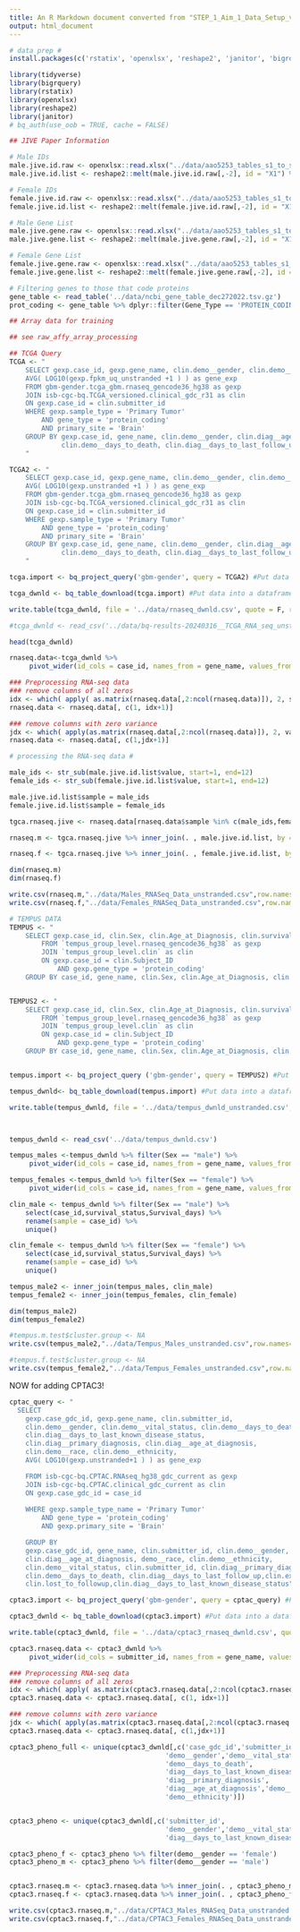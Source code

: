 ```yaml
---
title: An R Markdown document converted from "STEP_1_Aim_1_Data_Setup_v3.ipynb"
output: html_document
---
```


```r
# data prep #
install.packages(c('rstatix', 'openxlsx', 'reshape2', 'janitor', 'bigrquery'))
```

```r
library(tidyverse)
library(bigrquery)
library(rstatix)
library(openxlsx)
library(reshape2)
library(janitor)
# bq_auth(use_oob = TRUE, cache = FALSE)
```

```r
## JIVE Paper Information

# Male IDs
male.jive.id.raw <- openxlsx::read.xlsx("../data/aao5253_tables_s1_to_s12.xlsx", sheet = "Supplemental Table 2", colNames = F, rows = 5:10)
male.jive.id.list <- reshape2::melt(male.jive.id.raw[,-2], id = "X1") %>% rename(cluster.group = X1) %>% select(-variable) %>% filter(!is.na(value)) %>% arrange(cluster.group)

# Female IDs
female.jive.id.raw <- openxlsx::read.xlsx("../data/aao5253_tables_s1_to_s12.xlsx", sheet = "Supplemental Table 2", colNames = F, rows = 21:25)
female.jive.id.list <- reshape2::melt(female.jive.id.raw[,-2], id = "X1") %>% rename(cluster.group = X1) %>% select(-variable) %>% filter(!is.na(value)) %>% arrange(cluster.group)

# Male Gene List
male.jive.gene.raw <- openxlsx::read.xlsx("../data/aao5253_tables_s1_to_s12.xlsx", sheet = "Supplemental Table 2", colNames = F, rows = 12:16)
male.jive.gene.list <- reshape2::melt(male.jive.gene.raw[,-2], id = "X1") %>% rename(cluster.group = X1) %>% select(-variable) %>% filter(!is.na(value)) %>% arrange(cluster.group)

# Female Gene List
female.jive.gene.raw <- openxlsx::read.xlsx("../data/aao5253_tables_s1_to_s12.xlsx", sheet = "Supplemental Table 2", colNames = F, rows = 28:32)
female.jive.gene.list <- reshape2::melt(female.jive.gene.raw[,-2], id = "X1") %>% rename(cluster.group = X1) %>% select(-variable) %>% filter(!is.na(value)) %>% arrange(cluster.group)
```

```r
# Filtering genes to those that code proteins
gene_table <- read_table('../data/ncbi_gene_table_dec272022.tsv.gz')
prot_coding <- gene_table %>% dplyr::filter(Gene_Type == 'PROTEIN_CODING')
```

```r
## Array data for training

## see raw_affy_array_processing
```

```r
## TCGA Query
TCGA <- "
    SELECT gexp.case_id, gexp.gene_name, clin.demo__gender, clin.demo__vital_status, clin.demo__days_to_death, clin.diag__age_at_diagnosis,clin.demo__race,clin.demo__ethnicity,
    AVG( LOG10(gexp.fpkm_uq_unstranded +1 ) ) as gene_exp
    FROM gbm-gender.tcga_gbm.rnaseq_gencode36_hg38 as gexp
    JOIN isb-cgc-bq.TCGA_versioned.clinical_gdc_r31 as clin
    ON gexp.case_id = clin.submitter_id
    WHERE gexp.sample_type = 'Primary Tumor'
        AND gene_type = 'protein_coding'
        AND primary_site = 'Brain'
    GROUP BY gexp.case_id, gene_name, clin.demo__gender, clin.diag__age_at_diagnosis,demo__race,clin.demo__ethnicity, clin.demo__vital_status,clin.submitter_id, 
             clin.demo__days_to_death, clin.diag__days_to_last_follow_up,clin.exp__created_datetime
    "

TCGA2 <- "
    SELECT gexp.case_id, gexp.gene_name, clin.demo__gender, clin.demo__vital_status, clin.demo__days_to_death, clin.diag__age_at_diagnosis,clin.demo__race,clin.demo__ethnicity,
    AVG( LOG10(gexp.unstranded +1 ) ) as gene_exp
    FROM gbm-gender.tcga_gbm.rnaseq_gencode36_hg38 as gexp
    JOIN isb-cgc-bq.TCGA_versioned.clinical_gdc_r31 as clin
    ON gexp.case_id = clin.submitter_id
    WHERE gexp.sample_type = 'Primary Tumor'
        AND gene_type = 'protein_coding'
        AND primary_site = 'Brain'
    GROUP BY gexp.case_id, gene_name, clin.demo__gender, clin.diag__age_at_diagnosis,demo__race,clin.demo__ethnicity, clin.demo__vital_status,clin.submitter_id, 
             clin.demo__days_to_death, clin.diag__days_to_last_follow_up,clin.exp__created_datetime
    "

```

```r
tcga.import <- bq_project_query('gbm-gender', query = TCGA2) #Put data in temporary BQ table

tcga_dwnld <- bq_table_download(tcga.import) #Put data into a dataframe

write.table(tcga_dwnld, file = '../data/rnaseq_dwnld.csv', quote = F, row.names = F, sep = ',')

#tcga_dwnld <- read_csv('../data/bq-results-20240316__TCGA_RNA_seq_unstranded.csv')

head(tcga_dwnld)

rnaseq.data<-tcga_dwnld %>% 
     pivot_wider(id_cols = case_id, names_from = gene_name, values_from = gene_exp) %>% rename(sample = case_id)
```



```r
### Preprocessing RNA-seq data
### remove columns of all zeros
idx <- which( apply( as.matrix(rnaseq.data[,2:ncol(rnaseq.data)]), 2, sum, na.rm=TRUE) > 0 )
rnaseq.data <- rnaseq.data[, c(1, idx+1)]

### remove columns with zero variance
jdx <- which( apply(as.matrix(rnaseq.data[,2:ncol(rnaseq.data)]), 2, var, na.rm=TRUE) > 0 )
rnaseq.data <- rnaseq.data[, c(1,jdx+1)]
```


```r
# processing the RNA-seq data #

male_ids <- str_sub(male.jive.id.list$value, start=1, end=12)
female_ids <- str_sub(female.jive.id.list$value, start=1, end=12)

male.jive.id.list$sample = male_ids
female.jive.id.list$sample = female_ids

tgca.rnaseq.jive <- rnaseq.data[rnaseq.data$sample %in% c(male_ids,female_ids),]

rnaseq.m <- tgca.rnaseq.jive %>% inner_join(. , male.jive.id.list, by = c("sample" = "sample"))

rnaseq.f <- tgca.rnaseq.jive %>% inner_join(. , female.jive.id.list, by = c("sample" = "sample"))
```

```r
dim(rnaseq.m)
dim(rnaseq.f)
```

```r
write.csv(rnaseq.m,"../data/Males_RNASeq_Data_unstranded.csv",row.names=F)
write.csv(rnaseq.f,"../data/Females_RNASeq_Data_unstranded.csv",row.names=F)
```






```r
# TEMPUS DATA
TEMPUS <- "
    SELECT gexp.case_id, clin.Sex, clin.Age_at_Diagnosis, clin.survival_status, clin.Survival_days, gexp.gene_name, AVG( LOG10(gexp.fpkm_uq_unstranded +1 ) ) as gene_exp
        FROM `tempus_group_level.rnaseq_gencode36_hg38` as gexp
        JOIN `tempus_group_level.clin` as clin
        ON gexp.case_id = clin.Subject_ID
            AND gexp.gene_type = 'protein_coding'
    GROUP BY case_id, gene_name, clin.Sex, clin.Age_at_Diagnosis, clin.survival_status, clin.Survival_days"


TEMPUS2 <- "
    SELECT gexp.case_id, clin.Sex, clin.Age_at_Diagnosis, clin.survival_status, clin.Survival_days, gexp.gene_name, AVG( LOG10(gexp.unstranded +1 ) ) as gene_exp
        FROM `tempus_group_level.rnaseq_gencode36_hg38` as gexp
        JOIN `tempus_group_level.clin` as clin
        ON gexp.case_id = clin.Subject_ID
            AND gexp.gene_type = 'protein_coding'
    GROUP BY case_id, gene_name, clin.Sex, clin.Age_at_Diagnosis, clin.survival_status, clin.Survival_days"


tempus.import <- bq_project_query ('gbm-gender', query = TEMPUS2) #Put data in temporary BQ table

tempus_dwnld<- bq_table_download(tempus.import) #Put data into a dataframe

write.table(tempus_dwnld, file = '../data/tempus_dwnld_unstranded.csv', quote = F, row.names = F, sep = ',')




```


```r
tempus_dwnld <- read_csv('../data/tempus_dwnld.csv')

tempus_males <-tempus_dwnld %>% filter(Sex == "male") %>%
     pivot_wider(id_cols = case_id, names_from = gene_name, values_from = gene_exp) %>% rename(sample = case_id)

tempus_females <-tempus_dwnld %>% filter(Sex == "female") %>%
     pivot_wider(id_cols = case_id, names_from = gene_name, values_from = gene_exp) %>% rename(sample = case_id)

clin_male <- tempus_dwnld %>% filter(Sex == "male") %>% 
    select(case_id,survival_status,Survival_days) %>% 
    rename(sample = case_id) %>%
    unique()

clin_female <- tempus_dwnld %>% filter(Sex == "female") %>% 
    select(case_id,survival_status,Survival_days) %>% 
    rename(sample = case_id) %>%
    unique()

tempus_male2 <- inner_join(tempus_males, clin_male)
tempus_female2 <- inner_join(tempus_females, clin_female)

dim(tempus_male2)
dim(tempus_female2)
```


```r
#tempus.m.test$cluster.group <- NA
write.csv(tempus_male2,"../data/Tempus_Males_unstranded.csv",row.names=F)

#tempus.f.test$cluster.group <- NA
write.csv(tempus_female2,"../data/Tempus_Females_unstranded.csv",row.names=F)
```


NOW for adding CPTAC3!

```r
cptac_query <- "
  SELECT
    gexp.case_gdc_id, gexp.gene_name, clin.submitter_id,
    clin.demo__gender, clin.demo__vital_status, clin.demo__days_to_death,
    clin.diag__days_to_last_known_disease_status,
    clin.diag__primary_diagnosis, clin.diag__age_at_diagnosis,
    clin.demo__race, clin.demo__ethnicity,
    AVG( LOG10(gexp.unstranded+1 ) ) as gene_exp

    FROM isb-cgc-bq.CPTAC.RNAseq_hg38_gdc_current as gexp
    JOIN isb-cgc-bq.CPTAC.clinical_gdc_current as clin
    ON gexp.case_gdc_id = case_id
   
    WHERE gexp.sample_type_name = 'Primary Tumor'
        AND gene_type = 'protein_coding'
        AND gexp.primary_site = 'Brain'

    GROUP BY
    gexp.case_gdc_id, gene_name, clin.submitter_id, clin.demo__gender,
    clin.diag__age_at_diagnosis, demo__race, clin.demo__ethnicity,
    clin.demo__vital_status, clin.submitter_id, clin.diag__primary_diagnosis,
    clin.demo__days_to_death, clin.diag__days_to_last_follow_up,clin.exp__created_datetime,
    clin.lost_to_followup,clin.diag__days_to_last_known_disease_status"

cptac3.import <- bq_project_query('gbm-gender', query = cptac_query) #Put data in temporary BQ table

cptac3_dwnld <- bq_table_download(cptac3.import) #Put data into a dataframe

write.table(cptac3_dwnld, file = '../data/cptac3_rnaseq_dwnld.csv', quote = F, row.names = F, sep = ',')

cptac3.rnaseq.data <- cptac3_dwnld %>% 
     pivot_wider(id_cols = submitter_id, names_from = gene_name, values_from = gene_exp) %>% rename(sample = submitter_id)
```
```r
### Preprocessing RNA-seq data
### remove columns of all zeros
idx <- which( apply( as.matrix(cptac3.rnaseq.data[,2:ncol(cptac3.rnaseq.data)]), 2, sum, na.rm=TRUE) > 0 )
cptac3.rnaseq.data <- cptac3.rnaseq.data[, c(1, idx+1)]

### remove columns with zero variance
jdx <- which( apply(as.matrix(cptac3.rnaseq.data[,2:ncol(cptac3.rnaseq.data)]), 2, var, na.rm=TRUE) > 0 )
cptac3.rnaseq.data <- cptac3.rnaseq.data[, c(1,jdx+1)]
```


```r

cptac3_pheno_full <- unique(cptac3_dwnld[,c('case_gdc_id','submitter_id',
                                       'demo__gender','demo__vital_status',
                                       'demo__days_to_death',
                                       'diag__days_to_last_known_disease_status',
                                       'diag__primary_diagnosis',
                                       'diag__age_at_diagnosis','demo__race',
                                       'demo__ethnicity')])


cptac3_pheno <- unique(cptac3_dwnld[,c('submitter_id',
                                       'demo__gender','demo__vital_status',
                                       'diag__days_to_last_known_disease_status')])

cptac3_pheno_f <- cptac3_pheno %>% filter(demo__gender == 'female')
cptac3_pheno_m <- cptac3_pheno %>% filter(demo__gender == 'male')


cptac3.rnaseq.m <- cptac3.rnaseq.data %>% inner_join(. , cptac3_pheno_m, by = c("sample" = "submitter_id"))
cptac3.rnaseq.f <- cptac3.rnaseq.data %>% inner_join(. , cptac3_pheno_f, by = c("sample" = "submitter_id"))


```


```r
write.csv(cptac3.rnaseq.m,"../data/CPTAC3_Males_RNASeq_Data_unstranded.csv",row.names=F)
write.csv(cptac3.rnaseq.f,"../data/CPTAC3_Females_RNASeq_Data_unstranded.csv",row.names=F)
```


